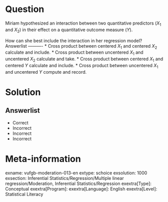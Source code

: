 Question
========

Miriam hypothesized an interaction between two quantitative predictors ($X_{1}$ and $X_{2}$) in their effect on a quantitative outcome measure (*Y*).

How can she best include the interaction in her regression model? 
Answerlist
----------
* Cross product between centered $X_{1}$ and centered $X_{2}$ calculate and include.
* Cross product between uncentered $X_{1}$ and uncentered $X_{2}$ calculate and take.
* Cross product between centered $X_{1}$ and centered *Y* calculate and include.
* Cross product between uncentered $X_{1}$ and uncentered *Y* compute and record.

Solution
========

Answerlist
----------
* Correct
* Incorrect
* Incorrect
* Incorrect

Meta-information
================
exname: vufgb-moderation-013-en
extype: schoice
exsolution: 1000
exsection: Inferential Statistics/Regression/Multiple linear regression/Moderation, Inferential Statistics/Regression
exextra[Type]: Conceptual
exextra[Program]: 
exextra[Language]: English
exextra[Level]: Statistical Literacy

